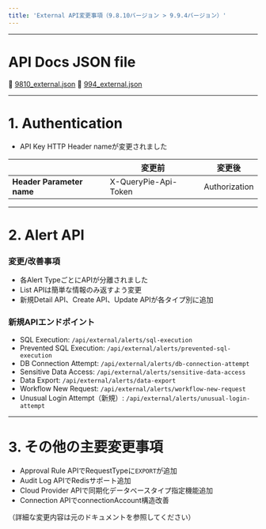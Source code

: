 ```yaml
---
title: 'External API変更事項（9.8.10バージョン > 9.9.4バージョン）'
---
```


---

# API Docs JSON file

:paperclip: [9810_external.json](9810_external.json)
:paperclip: [994_external.json](994_external.json)


---

# 1. Authentication

* API Key HTTP Header nameが変更されました

|                             |  **変更前**            |  **変更後**     |
| --------------------------- | -------------------- | ------------- |
|  **Header Parameter name**  | X-QueryPie-Api-Token | Authorization |

---

# 2. Alert API

### 変更/改善事項

* 各Alert TypeごとにAPIが分離されました
* List APIは簡単な情報のみ返すよう変更
* 新規Detail API、Create API、Update APIが各タイプ別に追加

### 新規APIエンドポイント

* SQL Execution: `/api/external/alerts/sql-execution`
* Prevented SQL Execution: `/api/external/alerts/prevented-sql-execution`
* DB Connection Attempt: `/api/external/alerts/db-connection-attempt`
* Sensitive Data Access: `/api/external/alerts/sensitive-data-access`
* Data Export: `/api/external/alerts/data-export`
* Workflow New Request: `/api/external/alerts/workflow-new-request`
* Unusual Login Attempt（新規）: `/api/external/alerts/unusual-login-attempt`

---

# 3. その他の主要変更事項

* Approval Rule APIでRequestTypeに`EXPORT`が追加
* Audit Log APIでRedisサポート追加
* Cloud Provider APIで同期化データベースタイプ指定機能追加
* Connection APIでconnectionAccount構造改善

（詳細な変更内容は元のドキュメントを参照してください）
